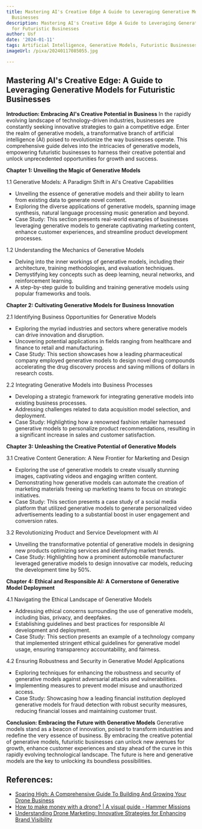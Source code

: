 ```yaml
---
title: Mastering AI's Creative Edge A Guide to Leveraging Generative Models for Futuristic
  Businesses
description: Mastering AI's Creative Edge A Guide to Leveraging Generative Models
  for Futuristic Businesses
author: Usf
date: '2024-01-11'
tags: Artificial Intelligence, Generative Models, Futuristic Businesses
imageUrl: /pixa/20240117085055.jpg

---
```

## Mastering AI's Creative Edge: A Guide to Leveraging Generative Models for  Futuristic Businesses

**Introduction: Embracing AI's Creative Potential in Business**
In the rapidly evolving landscape of technology-driven industries, businesses are constantly seeking innovative strategies to gain a competitive edge.  Enter the realm of generative models, a transformative branch of artificial intelligence (AI) poised to revolutionize the way businesses operate. This comprehensive guide delves into the intricacies of generative models, empowering futuristic businesses to harness  their creative potential and unlock unprecedented  opportunities for growth and success.

**Chapter 1: Unveiling the Magic of Generative Models**

1.1 Generative Models: A Paradigm Shift in AI's Creative Capabilities
- Unveiling the essence of generative models and their ability to learn from existing data to generate novel content.
- Exploring the diverse  applications of  generative models, spanning image synthesis, natural  language processing music generation and beyond.
- Case  Study: This section  presents real-world examples of businesses leveraging generative models to generate captivating marketing content, enhance customer experiences, and streamline product development  processes.

1.2 Understanding the Mechanics of Generative Models
- Delving into the  inner workings of generative models, including their  architecture, training methodologies, and evaluation techniques.
- Demystifying key  concepts such as deep learning, neural networks,  and reinforcement learning.
- A step-by-step guide to building and training generative models using popular frameworks and tools.

**Chapter 2:  Cultivating Generative Models  for Business Innovation**

2.1 Identifying Business Opportunities for Generative Models
- Exploring the myriad industries and sectors  where generative models can drive  innovation and disruption.
- Uncovering potential  applications in fields ranging from healthcare and finance  to retail  and manufacturing.
-  Case Study: This section showcases how a leading pharmaceutical company employed generative models to design novel drug compounds  accelerating the drug discovery process  and saving millions of dollars in research  costs.

2.2 Integrating Generative Models into Business Processes
- Developing  a strategic framework for integrating generative models into  existing business processes.
- Addressing challenges related to data acquisition model selection, and deployment.
- Case Study: Highlighting how a renowned fashion retailer harnessed generative models to personalize product  recommendations, resulting in a significant increase in sales and customer satisfaction.

**Chapter 3: Unleashing  the Creative Potential of Generative Models**

3.1  Creative Content Generation: A New  Frontier for Marketing and Design
- Exploring the  use of generative models to create visually stunning images, captivating videos and engaging written  content.
- Demonstrating how generative models can automate the creation of  marketing materials freeing up marketing teams to focus on strategic initiatives.
-  Case Study: This section  presents a case study of  a social media  platform that utilized generative models to generate personalized video advertisements leading to a substantial boost in user engagement and conversion rates.

3.2 Revolutionizing Product and  Service Development with AI
- Unveiling the transformative potential  of  generative models  in  designing new products optimizing services and identifying market trends.
- Case Study:  Highlighting how a prominent automobile manufacturer leveraged generative models to design  innovative car models,  reducing the development time by 50%.

**Chapter 4: Ethical and Responsible AI: A Cornerstone  of  Generative Model Deployment**

4.1 Navigating the Ethical  Landscape of Generative Models
- Addressing ethical concerns surrounding the use of generative  models, including bias, privacy, and deepfakes.
- Establishing  guidelines and best practices for responsible AI development and  deployment.
- Case  Study:  This  section presents  an example of a  technology company that implemented stringent ethical guidelines for generative model usage, ensuring transparency accountability, and fairness.

4.2  Ensuring  Robustness and  Security in Generative Model Applications
- Exploring techniques for enhancing the robustness and security of generative models against adversarial attacks and vulnerabilities.
- Implementing measures to  prevent model misuse and unauthorized access.
- Case Study: Showcasing how a leading financial institution deployed generative models for fraud detection with robust security measures, reducing  financial losses and maintaining  customer trust.

**Conclusion: Embracing the Future with Generative Models**
Generative models stand as a beacon of innovation,  poised to transform industries and redefine the  very essence of business. By embracing the creative potential of generative models, futuristic businesses can unlock new avenues for growth, enhance customer experiences and stay ahead of the curve in this rapidly evolving technological landscape. The future is here and generative models are the key to unlocking its  boundless possibilities.

## References:
- [Soaring High: A Comprehensive Guide To Building And Growing Your Drone Business](https://www.linkedin.com/pulse/soaring-high-comprehensive-guide-building-growing-your-guarnera)
- [How to make money with a drone? | A visual guide - Hammer Missions](https://www.hammermissions.com/post/how-to-make-money-with-a-drone)
- [Understanding Drone Marketing: Innovative Strategies for Enhancing Brand Visibility](https://www.mediummultimedia.com/en/marketing-usa/what-is-drone-marketing/)
